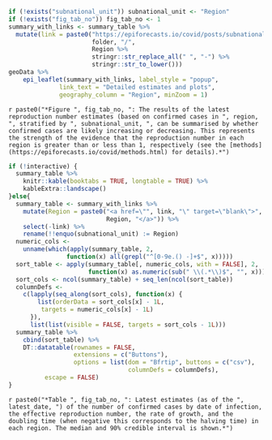 ```r
if (!exists("subnational_unit")) subnational_unit <- "Region"
if (!exists("fig_tab_no")) fig_tab_no <- 1
summary_with_links <- summary_table %>%
  mutate(link = paste0("https://epiforecasts.io/covid/posts/subnational/",
                       folder, "/",
                       Region %>%
                       stringr::str_replace_all(" ", "-") %>%
                       stringr::str_to_lower()))
geoData %>%
    epi_leaflet(summary_with_links, label_style = "popup",
              link_text = "Detailed estimates and plots",
              geography_column = "Region", minZoom = 1)
```

`r paste0("*Figure ", fig_tab_no, ": The results of the latest reproduction number estimates (based on confirmed cases in ", region, ", stratified by ", subnational_unit, ", can be summarised by whether confirmed cases are likely increasing or decreasing. This represents the strength of the evidence that the reproduction number in each region is greater than or less than 1, respectively (see the [methods](https://epiforecasts.io/covid/methods.html) for details).*")`




```r
if (!interactive) {
  summary_table %>%
    knitr::kable(booktabs = TRUE, longtable = TRUE) %>%
    kableExtra::landscape()
}else{
  summary_table <- summary_with_links %>%
    mutate(Region = paste0("<a href=\"", link, "\" target=\"blank\">",
                           Region, "</a>")) %>%
    select(-link) %>%
    rename(!!enquo(subnational_unit) := Region)
  numeric_cols <-
    unname(which(apply(summary_table, 2,
                function(x) all(grepl("^[0-9e.() -]+$", x)))))
  sort_table <- apply(summary_table[, numeric_cols, with = FALSE], 2,
                      function(x) as.numeric(sub(" \\(.*\\)$", "", x)))
  sort_cols <- ncol(summary_table) + seq_len(ncol(sort_table))
  columnDefs <-
    c(lapply(seq_along(sort_cols), function(x) {
        list(orderData = sort_cols[x] - 1L,
	     targets = numeric_cols[x] - 1L)
      }),
      list(list(visible = FALSE, targets = sort_cols - 1L)))
  summary_table %>%
    cbind(sort_table) %>%
    DT::datatable(rownames = FALSE,
                  extensions = c("Buttons"),
                  options = list(dom = "Bfrtip", buttons = c("csv"),
                                 columnDefs = columnDefs),
		  escape = FALSE)
}
```
`r paste0("*Table ", fig_tab_no, ": Latest estimates (as of the ", latest_date, ") of the number of confirmed cases by date of infection, the effective reproduction number, the rate of growth, and the doubling time (when negative this corresponds to the halving time) in each region. The median and 90% credible interval is shown.*")`
<br>

